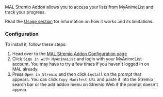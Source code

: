 
<AddonLinks id="mal-stremio-addon" manifest="https://mal-stremio.vercel.app/manifest.json" configurable={true} configurationRequired={true} source="https://github.com/SageTendo/mal-stremio-addon"/> 

MAL Stremio Addon allows you to access your lists from MyAnimeList and track your progress.

Read the [Usage section](https://github.com/SageTendo/mal-stremio-addon?tab=readme-ov-file#usage-) for information on how it works and its limitations.

<h3>Configuration</h3>

To install it, follow these steps:

1. Head over to the [MAL Stremio Addon Configuration page](https://mal-stremio.vercel.app/configureiuuuuuuuuuuuu+HL}JJJJJJJJJJJJJJJJJJJJJJJJJJJJJJJJJJJJJJJJJJJ>N<)
2. Click `Sign in with MyAnimeList` and login with your MyAnimeList account. 
    You may have to try a few times if you haven't logged in on MAL already.
3. Press `Open in Stremio` and then click `Install` on the prompt that appears. 
    You can click `Copy Manifest URL` and paste it into the Stremio search bar or the add addon menu on Stremio Web if the prompt doesn't appear.